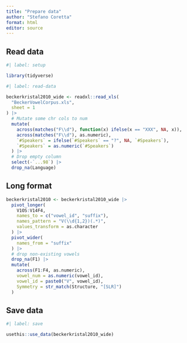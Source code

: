 ```yaml
---
title: "Prepare data"
author: "Stefano Coretta"
format: html
editor: source
---
```


## Read data

```r
#| label: setup

library(tidyverse)

```

```r
#| label: read-data

beckerkristal2010_wide <- readxl::read_xls(
  "BeckerVowelCorpus.xls",
  sheet = 1
) |> 
  # Mutate some chr cols to num
  mutate(
    across(matches("F\\d"), function(x) ifelse(x == "XXX", NA, x)),
    across(matches("F\\d"), as.numeric),
    `#Speakers` = ifelse(`#Speakers` == "?", NA, `#Speakers`),
    `#Speakers` = as.numeric(`#Speakers`)
  ) |> 
  # Drop empty column
  select(-`...98`) |> 
  drop_na(Language)
```

## Long format

```r
beckerkristal2010 <- beckerkristal2010_wide |> 
  pivot_longer(
    V1OS:V14F4,
    names_to = c("vowel_id", "suffix"),
    names_pattern = "V(\\d{1,2})(.*)",
    values_transform = as.character
  ) |> 
  pivot_wider(
    names_from = "suffix"
  ) |> 
  # drop non-existing vowels
  drop_na(F1) |> 
  mutate(
    across(F1:F4, as.numeric),
    vowel_num = as.numeric(vowel_id),
    vowel_id = paste0("V", vowel_id),
    Symmetry = str_match(Structure, "[SLR]")
  )
```


## Save data

```r
#| label: save

usethis::use_data(beckerkristal2010_wide)
```

